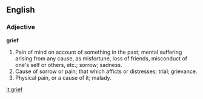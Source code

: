 ==English==

===Adjective===

'''grief'''

#Pain of mind on account of something in the past; mental suffering arising from any cause, as misfortune, loss of friends, misconduct of one's self or others, etc.; sorrow; sadness.
#Cause of sorrow or pain; that which afficts or distresses; trial; grievance.
#Physical pain, or a cause of it; malady.

[[it:grief]]